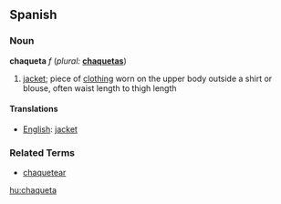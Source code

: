 ==Spanish==
===Noun===
'''chaqueta''' ''f'' (''plural:'' '''[[chaquetas]]''')

# [[jacket]]; piece of [[clothing]] worn on the upper body outside a shirt or blouse, often waist length to thigh length

====Translations====
*[[English]]: [[jacket]]

===Related Terms===
*[[chaquetear]]

[[hu:chaqueta]]